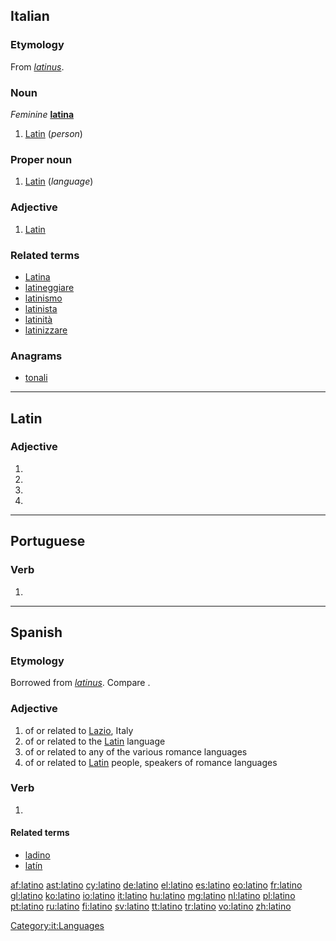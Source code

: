 {{also|Latino|latino-}}
==Italian==

===Etymology===
From {{etyl|la|it}} ''[[latinus]]''.

===Noun===
{{it-noun|latin|m|o|i}} ''Feminine'' '''[[latina]]'''

# [[Latin]] (''person'')

===Proper noun===
{{head|it|proper noun|g=m}}

# [[Latin]] (''language'')

===Adjective===
{{it-adj|latin}}

# [[Latin]]

===Related terms===
* [[Latina]]
* [[latineggiare]]
* [[latinismo]]
* [[latinista]]
* [[latinità]]
* [[latinizzare]]

===Anagrams===
* [[tonali#Italian|tonali]]

[[Category:it:Languages]]

----

==Latin==

===Adjective===
{{la-adj-form|latīnō}}

# {{inflection of|latinus|latīnus|dat|m|s|lang=la}}
# {{inflection of|latinus|latīnus|dat|n|s|lang=la}}
# {{inflection of|latinus|latīnus|abl|m|s|lang=la}}
# {{inflection of|latinus|latīnus|abl|n|p|lang=la}}

----

==Portuguese==

===Verb===
{{pt-verb-form}}

# {{pt-verb form of|latinar|ar|indicative|present|singular|first}}

----

==Spanish==

===Etymology===
Borrowed from {{etyl|la|es}} ''[[latinus]]''. Compare {{term|ladino|lang=es}}.

===Adjective===
{{es-adj|feminine=latina}}

# of or related to [[Lazio]], Italy
# of or related to the [[Latin]] language
# of or related to any of the various romance languages
# of or related to [[Latin]] people, speakers of romance languages

===Verb===
{{es-verb-form|latinar}}

# {{es-verb form of|ending=ar|mood=indicative|tense=present|pers=1|number=singular|latinar}}

====Related terms====
* [[ladino]]
* [[latín]]

[[af:latino]]
[[ast:latino]]
[[cy:latino]]
[[de:latino]]
[[el:latino]]
[[es:latino]]
[[eo:latino]]
[[fr:latino]]
[[gl:latino]]
[[ko:latino]]
[[io:latino]]
[[it:latino]]
[[hu:latino]]
[[mg:latino]]
[[nl:latino]]
[[pl:latino]]
[[pt:latino]]
[[ru:latino]]
[[fi:latino]]
[[sv:latino]]
[[tt:latino]]
[[tr:latino]]
[[vo:latino]]
[[zh:latino]]